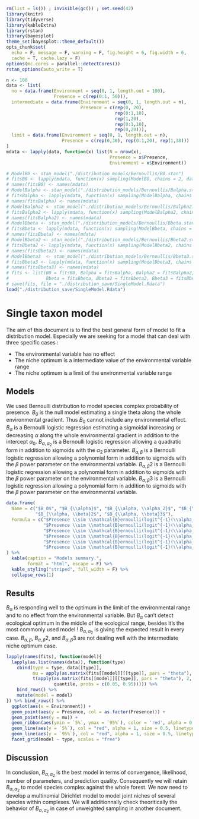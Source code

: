 ```r
rm(list = ls()) ; invisible(gc()) ; set.seed(42)
library(knitr)
library(tidyverse)
library(kableExtra)
library(rstan)
library(bayesplot)
theme_set(bayesplot::theme_default())
opts_chunk$set(
  echo = F, message = F, warning = F, fig.height = 6, fig.width = 6,
  cache = T, cache.lazy = F)
options(mc.cores = parallel::detectCores())
rstan_options(auto_write = T)
```

```r
n <- 100
data <- list(
  no = data.frame(Environment = seq(0, 1, length.out = 100),
                  Presence = c(rep(0:1, 50))),
  intermediate = data.frame(Environment = seq(0, 1, length.out = n),
                            Presence = c(rep(0, 20), 
                                         rep(0:1,10),
                                         rep(1,20),
                                         rep(0:1,10),
                                         rep(0,20))),
  limit = data.frame(Environment = seq(0, 1, length.out = n), 
                     Presence = c(rep(0,30), rep(0:1,20), rep(1,30)))
)
mdata <- lapply(data, function(x) list(N = nrow(x),
                                       Presence = x$Presence,
                                       Environment = x$Environment))
```

```r
# ModelB0 <- stan_model("./distribution_models/Bernoullis/B0.stan")
# fitsB0 <- lapply(mdata, function(x) sampling(ModelB0, chains = 2, data = x))
# names(fitsB0) <- names(mdata)
# ModelBalpha <- stan_model("./distribution_models/Bernoullis/Balpha.stan")
# fitsBalpha <- lapply(mdata, function(x) sampling(ModelBalpha, chains = 2, data = x))
# names(fitsBalpha) <- names(mdata)
# ModelBalpha2 <- stan_model("./distribution_models/Bernoullis/Balpha2.stan")
# fitsBalpha2 <- lapply(mdata, function(x) sampling(ModelBalpha2, chains = 2, data = x))
# names(fitsBalpha2) <- names(mdata)
# ModelBbeta <- stan_model("./distribution_models/Bernoullis/Bbeta.stan")
# fitsBbeta <- lapply(mdata, function(x) sampling(ModelBbeta, chains = 2, data = x))
# names(fitsBbeta) <- names(mdata)
# ModelBbeta2 <- stan_model("./distribution_models/Bernoullis/Bbeta2.stan")
# fitsBbeta2 <- lapply(mdata, function(x) sampling(ModelBbeta2, chains = 2, data = x))
# names(fitsBbeta2) <- names(mdata)
# ModelBbeta3  <- stan_model("./distribution_models/Bernoullis/Bbeta3.stan")
# fitsBbeta3 <- lapply(mdata, function(x) sampling(ModelBbeta3, chains = 2, data = x))
# names(fitsBbeta3) <- names(mdata)
# fits <- list(B0 = fitsB0, Balpha = fitsBalpha, Balpha2 = fitsBalpha2,
#              Bbeta = fitsBbeta, Bbeta2 = fitsBbeta2, Bbeta3 = fitsBbeta3)
# save(fits, file = "./distribution_save/SingleModel.Rdata")
load("./distribution_save/SingleModel.Rdata")
```

# Single taxon model

The aim of this document is to find the best general form of model to fit a distribution model. Especially we are seeking for a model that can deal with three specific cases :

* The environmental variable has no effect
* The niche optimum is a intermediate value of the environmental variable range
* The niche optimum is a limit of the environmental variable range

## Models

We used Bernoulli distribution to model species complex probability of presence. $B_0$ is the null model estimating a single theta along the whole environmental gradient. Thus $B_0$ cannot include any environmental effect. $B_{\alpha}$ is a Bernoulli logistic regression estimating a sigmoidal increasing or decreasing $\alpha$ along the whole environmental gradient in addition to the intercept $\alpha_0$. $B_{\alpha, \alpha_2}$ is a Bernoulli logistic regression allowing a quadratic form in addition to sigmoids with the $\alpha_2$ parameter. $B_{\alpha, \beta}$ is a Bernoulli logistic regression allowing a polynomial form in addition to sigmoids with the $\beta$ power parameter on the environmental variable. $B_{\alpha, \beta}2$ is a Bernoulli logistic regression allowing a polynomial form in addition to sigmoids with the $\beta$ power parameter on the environmental variable. $B_{\alpha, \beta}3$ is a Bernoulli logistic regression allowing a polynomial form in addition to sigmoids with the $\beta$ power parameter on the environmental variable.

```r
data.frame(
  Name = c("$B_0$", "$B_{\\alpha}$", "$B_{\\alpha, \\alpha_2}$", "$B_{\\alpha, \\beta}$",
           "$B_{\\alpha, \\beta}2$", "$B_{\\alpha, \\beta}3$"),
  Formula = c("$Presence \\sim \\mathcal{B}ernoulli(logit^{-1}(\\alpha_0))$",
              "$Presence \\sim \\mathcal{B}ernoulli(logit^{-1}(\\alpha_0+\\alpha*Environment))$",
              "$Presence \\sim \\mathcal{B}ernoulli(logit^{-1}(\\alpha_0+\\alpha*Environment+\\alpha_2*Environment^2))$",
              "$Presence \\sim \\mathcal{B}ernoulli(logit^{-1}(\\alpha_0+\\alpha*Environment+Environment^{\\beta}))$",
              "$Presence \\sim \\mathcal{B}ernoulli(logit^{-1}(\\alpha_0+\\alpha*(Environment+Environment^{\\beta})))$",
              "$Presence \\sim \\mathcal{B}ernoulli(logit^{-1}(\\alpha_0+Environment^{\\alpha}+Environment^{\\beta}))$")  
) %>% 
  kable(caption = "Models summary.",
        format = "html", escape = F) %>% 
  kable_styling("striped", full_width = F) %>% 
  collapse_rows(1)
```

## Results

$B_{\alpha}$ is responding well to the optimum in the limit of the environmental range and to no effect from the environmental variable. But $B_{\alpha}$ can't detect ecological optimum in the middle of the ecological range, besides it's the most commonly used model ! $B_{\alpha, \alpha_2}$ is giving the expected result in every case. $B_{\alpha, \beta}$, $B_{\alpha, \beta}2$, and $B_{\alpha, \beta}3$ are not dealing well with the intermediate niche optimum case. 

```r
lapply(names(fits), function(model){
  lapply(as.list(names(data)), function(type)
    cbind(type = type, data[[type]],
          mu = apply(as.matrix(fits[[model]][[type]], pars = "theta"), 2, mean),
          t(apply(as.matrix(fits[[model]][[type]], pars = "theta"), 2, 
                  quantile, probs = c(0.05, 0.95))))) %>% 
    bind_rows() %>% 
    mutate(model = model)
}) %>% bind_rows() %>% 
  ggplot(aes(x = Environment)) +
  geom_point(aes(y = Presence, col = as.factor(Presence))) +
  geom_point(aes(y = mu)) +
  geom_ribbon(aes(ymin = `5%`, ymax = `95%`), color = 'red', alpha = 0.2) +
  geom_line(aes(y = `5%`), col = "red", alpha = 1, size = 0.5, linetype = "dashed") +
  geom_line(aes(y = `95%`), col = "red", alpha = 1, size = 0.5, linetype = "dashed") +
  facet_grid(model ~ type, scales = "free")
```

## Discussion

In conclusion, $B_{\alpha, \alpha_2}$ is the best model in terms of convergence, likelihood, number of parameters, and prediction quality. Consequently we will retain $B_{\alpha, \alpha_2}$ to model species complex against the whole forest. We now need to develop a multinomial Dirichlet model to model joint niches of several species within complexes. We will additionnally check theoritically the behavior of $B_{\alpha, \alpha_2}$ in case of unweighted sampling in another document.
